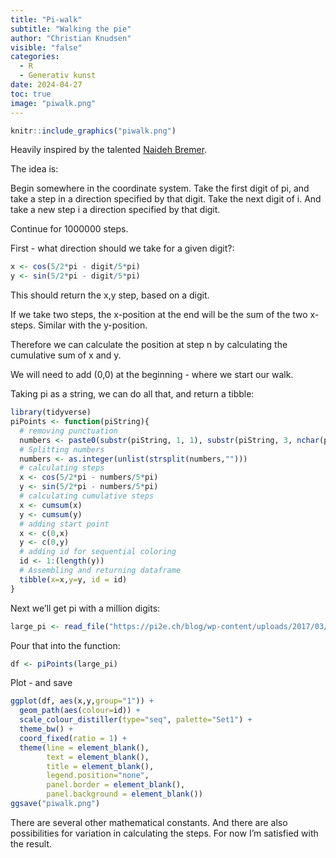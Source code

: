 ```yaml
---
title: "Pi-walk"
subtitle: "Walking the pie"
author: "Christian Knudsen"
visible: "false"
categories:
  - R
  - Generativ kunst
date: 2024-04-27
toc: true
image: "piwalk.png"
---
```


```r
knitr::include_graphics("piwalk.png")
```

Heavily inspired by the talented 
[Naideh Bremer](https://www.visualcinnamon.com/2015/01/exploring-art-hidden-in-pi/).

The idea is:

Begin somewhere in the coordinate system. Take the first digit of pi, and take 
a step in a direction specified by that digit. Take the next digit of i. And take
a new step i a direction specified by that digit.

Continue for 1000000 steps.

First - what direction should we take for a given digit?:

```r
x <- cos(5/2*pi - digit/5*pi)
y <- sin(5/2*pi - digit/5*pi)
```

This should return the x,y step, based on a digit.

If we take two steps, the x-position at the end will be the sum of the two
x-steps. Similar with the y-position.

Therefore we can calculate the position at step n by calculating the cumulative
sum of x and y.

We will need to add (0,0) at the beginning - where we start our walk.

Taking pi as a string, we can do all that, and return a tibble:
```r
library(tidyverse)
piPoints <- function(piString){
  # removing punctuation
  numbers <- paste0(substr(piString, 1, 1), substr(piString, 3, nchar(piString)))
  # Splitting numbers
  numbers <- as.integer(unlist(strsplit(numbers,"")))
  # calculating steps
  x <- cos(5/2*pi - numbers/5*pi)
  y <- sin(5/2*pi - numbers/5*pi)
  # calculating cumulative steps
  x <- cumsum(x)
  y <- cumsum(y)
  # adding start point
  x <- c(0,x)
  y <- c(0,y)
  # adding id for sequential coloring
  id <- 1:(length(y))
  # Assembling and returning dataframe
  tibble(x=x,y=y, id = id)
}
```

Next we'll get pi with a million digits:
```r
large_pi <- read_file("https://pi2e.ch/blog/wp-content/uploads/2017/03/pi_dec_1m.txt")
```

Pour that into the function:
```r
df <- piPoints(large_pi)
```

Plot - and save
```r
ggplot(df, aes(x,y,group="1")) +
  geom_path(aes(colour=id)) +
  scale_colour_distiller(type="seq", palette="Set1") +
  theme_bw() + 
  coord_fixed(ratio = 1) +
  theme(line = element_blank(),
        text = element_blank(),
        title = element_blank(),
        legend.position="none",
        panel.border = element_blank(),
        panel.background = element_blank())
ggsave("piwalk.png")  
```

There are several other mathematical constants. And there are also 
possibilities for variation in calculating the steps. For now I'm satisfied 
with the result.
